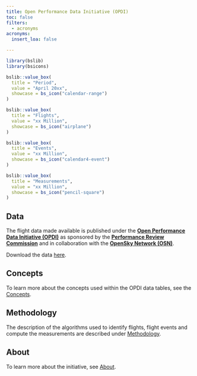 ```yaml
---
title: Open Performance Data Initiative (OPDI)
toc: false
filters:
  - acronyms
acronyms:
  insert_loa: false

---
```


```r
library(bslib)
library(bsicons)
```

::: {layout-ncol=4}
```r
bslib::value_box(
  title = "Period",
  value = "April 20xx",
  showcase = bs_icon("calendar-range")
)
```

```r
bslib::value_box(
  title = "Flights",
  value = "xx Million",
  showcase = bs_icon("airplane")
)
```

```r
bslib::value_box(
  title = "Events",
  value = "xx Million",
  showcase = bs_icon("calendar4-event")
)
```

```r
bslib::value_box(
  title = "Measurements",
  value = "xx Million",
  showcase = bs_icon("pencil-square")
)
```
:::

## Data

The flight data made available is published under the **[Open Performance Data Initiative (OPDI)](https://www.opdi.aero/)** as sponsored by
the **[Performance Review Commission](https://ansperformance.eu/about/prc/)** and in collaboration with the **[OpenSky Network (OSN)](https://opensky-network.org/)**. 

Download the data [here](https://opdi.aero/data).

## Concepts

To learn more about the concepts used within the OPDI data tables, see the [Concepts](https://opdi.aero/concepts).

## Methodology
The description of the algorithms used to identify flights, flight events and compute the measurements are described under [Methodology](https://opdi.aero/concepts).

## About

To learn more about the initiative, see [About](https://opdi.aero/concepts).
